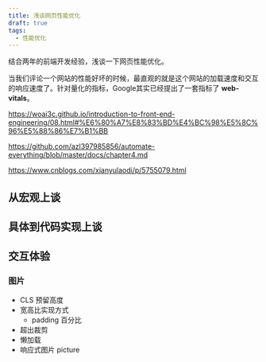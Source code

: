 ```yaml
---
title: 浅谈网页性能优化
draft: true
tags:
  - 性能优化
---
```


结合两年的前端开发经验，浅谈一下网页性能优化。

<!--truncate-->

当我们评论一个网站的性能好坏的时候，最直观的就是这个网站的加载速度和交互的响应速度了。针对量化的指标，Google其实已经提出了一套指标了 **web-vitals**。

https://woai3c.github.io/introduction-to-front-end-engineering/08.html#%E6%80%A7%E8%83%BD%E4%BC%98%E5%8C%96%E5%88%86%E7%B1%BB

https://github.com/azl397985856/automate-everything/blob/master/docs/chapter4.md

https://www.cnblogs.com/xianyulaodi/p/5755079.html

## 从宏观上谈

## 具体到代码实现上谈

## 交互体验

### 图片
- CLS 预留高度
- 宽高比实现方式
    - padding 百分比
- 超出裁剪
- 懒加载
- 响应式图片 picture
